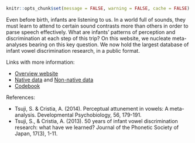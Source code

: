 ```r
knitr::opts_chunk$set(message = FALSE, warning = FALSE, cache = FALSE)
```

Even before birth, infants are listening to us. In a world full of sounds, they must learn to attend to certain sound contrasts more than others in order to parse speech effectively. What are infants' patterns of perception and discrimination at each step of this trip? On this website, we nucleate meta-analyses bearing on this key question. We now hold the largest database of infant vowel discrimination research, in a public format.

Links with more information:

* [Overview website](https://sites.google.com/site/inphondb/)
* [Native data](https://docs.google.com/spreadsheets/d/13ytBtSP9ZUNDeW5K2uf_VfyTFOILivTFZN1YBLZtmuU/edit) and [Non-native data](https://docs.google.com/spreadsheets/d/1K7iCsLUXTB8GXbynuQ9aJOM6O-EcrnDDlmYspdW_Sh8/edit)
* [Codebook](https://drive.google.com/file/d/0B_tr1H-CJ3AIb1VpeUtqalhxNkU/view)

References:

* Tsuji, S. & Cristia, A. (2014). Perceptual attunement in vowels: A meta-analysis. Developmental Psychobiology, 56, 179-191.
* Tsuji, S., & Cristia, A. (2013). 50 years of infant vowel discrimination research: what have we learned? Journal of the Phonetic Society of Japan, 17(3), 1-11.
